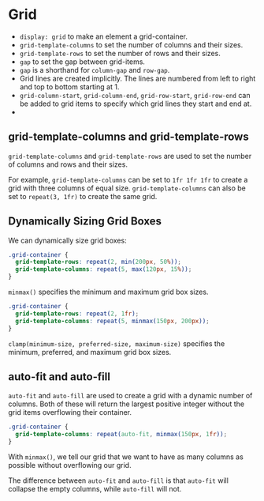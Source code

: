 # Grid
- `display: grid` to make an element a grid-container.
- `grid-template-columns` to set the number of columns and their sizes.
- `grid-template-rows` to set the number of rows and their sizes.
- `gap` to set the gap between grid-items.
- `gap` is a shorthand for `column-gap` and `row-gap`.
- Grid lines are created implicitly. The lines are numbered from left to right and top to bottom starting at 1.
- `grid-column-start`, `grid-column-end`, `grid-row-start`, `grid-row-end` can be added to grid items to specify which grid lines they start and end at.
- 

## grid-template-columns and grid-template-rows
`grid-template-columns` and `grid-template-rows` are used to set the number of columns and rows and their sizes. 

For example, `grid-template-columns` can be set to `1fr 1fr 1fr` to create a grid with three columns of equal size. `grid-template-columns` can also be set to `repeat(3, 1fr)` to create the same grid.

## Dynamically Sizing Grid Boxes
We can dynamically size grid boxes:
```css
.grid-container {
  grid-template-rows: repeat(2, min(200px, 50%));
  grid-template-columns: repeat(5, max(120px, 15%));
}
```
`minmax()` specifies the minimum and maximum grid box sizes.
```css
.grid-container {
  grid-template-rows: repeat(2, 1fr);
  grid-template-columns: repeat(5, minmax(150px, 200px));
}
```
`clamp(minimum-size, preferred-size, maximum-size)` specifies the minimum, preferred, and maximum grid box sizes.
## auto-fit and auto-fill
`auto-fit` and `auto-fill` are used to create a grid with a dynamic number of columns. Both of these will return the largest positive integer without the grid items overflowing their container.
```css
.grid-container {
  grid-template-columns: repeat(auto-fit, minmax(150px, 1fr));
}
```
With `minmax()`, we tell our grid that we want to have as many columns as possible without overflowing our grid.

The difference between `auto-fit` and `auto-fill` is that `auto-fit` will collapse the empty columns, while `auto-fill` will not.
